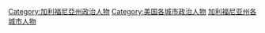 [[Category:加利福尼亞州政治人物|Category:加利福尼亞州政治人物]]
[[Category:美国各城市政治人物|Category:美国各城市政治人物]]
[[Category:加利福尼亚州各城市人物|]]